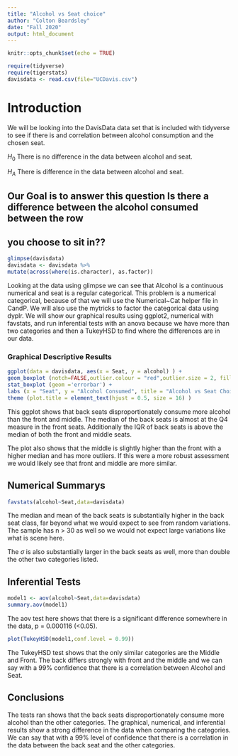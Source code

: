 ```yaml
---
title: "Alcohol vs Seat choice"
author: "Colton Beardsley"
date: "Fall 2020"
output: html_document
---
```


```r
knitr::opts_chunk$set(echo = TRUE)
```

```r
require(tidyverse)
require(tigerstats)
davisdata <- read.csv(file="UCDavis.csv")
```

# Introduction

We will be looking into the DavisData data set that is included with tidyverse to see if there is and correlation between alcohol consumption and the chosen seat.  

$H_0$ There is no difference in the data between alcohol and seat.

$H_A$ There is difference in the data between alcohol and seat.

## Our Goal is to answer this question Is there a difference between the alcohol consumed between the row
## you choose to sit in??

```r
glimpse(davisdata)
davisdata <- davisdata %>%
mutate(across(where(is.character), as.factor))
```


Looking at the data using glimpse we can see that Alcohol is a continuous numerical and seat is a regular categorical. This problem is a numerical categorical, because of that we will use the Numerical~Cat helper file in CandP. We will also use the mytricks to factor the categorical data using dyplr. We will show our graphical results using ggplot2, numerical with favstats, and run inferential tests with an anova because we have more than two categories and then a TukeyHSD to find where the differences are in our data.


### Graphical Descriptive Results

``` r
ggplot(data = davisdata, aes(x = Seat, y = alcohol) ) +
geom_boxplot (notch=FALSE,outlier.colour = "red",outlier.size = 2, fill = "darkgray") +
stat_boxplot (geom ='errorbar') +
labs (x = "Seat", y = "Alcohol Consumed", title = "Alcohol vs Seat Choice") +
theme (plot.title = element_text(hjust = 0.5, size = 16) )
```

This ggplot shows that back seats disproportionately consume more alcohol than the front and middle. The median of the back seats is almost at the Q4 measure in the front seats. Additionally the IQR of back seats is above the median of both the front and middle seats.

The plot also shows that the middle is slightly higher than the front with a higher median and has more outliers. If this were a more robust assessment we would likely see that front and middle are more similar.


## Numerical Summarys 

``` r
favstats(alcohol~Seat,data=davisdata)
```

The median and mean of the back seats is substantially higher in the back seat class, far beyond what we would expect to see from random variations. The sample has n > 30 as well so we would not expect large variations like what is scene here.

The $\sigma$ is also substantially larger in the back seats as well, more than double the other two categories listed.

## Inferential Tests

``` r
model1 <- aov(alcohol~Seat,data=davisdata)
summary.aov(model1)
```

The aov test here shows that there is a significant difference somewhere in the data, p = 0.000116 (<0.05).

```r
plot(TukeyHSD(model1,conf.level = 0.99))
```

The TukeyHSD test shows that the only similar categories are the Middle and Front. The back differs strongly with front and the middle and we can say with a 99% confidence that there is a correlation between Alcohol and Seat.


## Conclusions

The tests ran shows that the back seats disproportionately consume more alcohol than the other categories. The graphical, numerical, and inferential results show a strong difference in the data when comparing the categories. We can say that with a 99% level of confidence that there is a correlation in the data between the back seat and the other categories.

